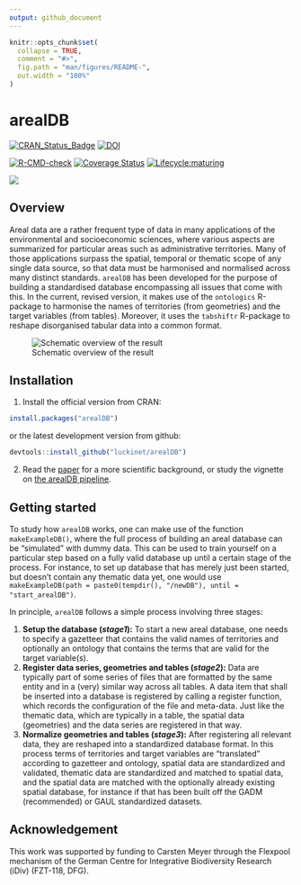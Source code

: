 ```yaml
---
output: github_document
---
```


<!-- README.md is generated from README.Rmd. Please edit that file -->

```r
knitr::opts_chunk$set(
  collapse = TRUE,
  comment = "#>",
  fig.path = "man/figures/README-",
  out.width = "100%"
)
```

# arealDB

[![CRAN\_Status\_Badge](http://www.r-pkg.org/badges/version/arealDB)](https://cran.r-project.org/package=arealDB)
[![DOI](https://zenodo.org/badge/DOI/10.5281/zenodo.8046683.svg)](https://doi.org/10.5281/zenodo.8046683)

[![R-CMD-check](https://github.com/EhrmannS/arealDB/workflows/R-CMD-check/badge.svg)](https://github.com/luckinet/arealDB/actions)
[![Coverage Status](https://img.shields.io/codecov/c/github/EhrmannS/arealDB/master.svg)](https://app.codecov.io/github/EhrmannS/arealDB?branch=master)
[![Lifecycle:maturing](https://img.shields.io/badge/lifecycle-maturing-blue.svg)](https://lifecycle.r-lib.org/articles/stages.html)

[![](http://cranlogs.r-pkg.org/badges/grand-total/arealDB)](https://cran.r-project.org/package=arealDB)

## Overview

Areal data are a rather frequent type of data in many applications of the environmental and socioeconomic sciences, where various aspects are summarized for particular areas such as administrative territories. Many of those applications surpass the spatial, temporal or thematic scope of any single data source, so that data must be harmonised and normalised across many distinct standards.
`arealDB` has been developed for the purpose of building a standardised database encompassing all issues that come with this. In the current, revised version, it makes use of the `ontologics` R-package to harmonise the names of territories (from geometries) and the target variables (from tables). Moreover, it uses the `tabshiftr` R-package to reshape disorganised tabular data into a common format.

![Schematic overview of the result](https://github.com/luckinet/arealDB/blob/master/vignettes/schematic_overview.png)


## Installation

1) Install the official version from CRAN:

```r
install.packages("arealDB")
```

or the latest development version from github:

```r
devtools::install_github("luckinet/arealDB")
```

2) Read the [paper](https://www.sciencedirect.com/science/article/abs/pii/S1364815220307751) for a more scientific background, or study the vignette on [the arealDB pipeline](https://luckinet.github.io/arealDB/articles/arealDB.html).


## Getting started

To study how `arealDB` works, one can make use of the function `makeExampleDB()`, where the full process of building an areal database can be "simulated" with dummy data. This can be used to train yourself on a particular step based on a fully valid database up until a certain stage of the process. For instance, to set up database that has merely just been started, but doesn't contain any thematic data yet, one would use `makeExampleDB(path = paste0(tempdir(), "/newDB"), until = "start_arealDB")`.

In principle, `arealDB` follows a simple process involving three stages:

1. **Setup the database (*stage1*):** To start a new areal database, one needs to specify a gazetteer that contains the valid names of territories and optionally an ontology that contains the terms that are valid for the target variable(s).
2. **Register data series, geometries and tables (*stage2*):** Data are typically part of some series of files that are formatted by the same entity and in a (very) similar way across all tables. A data item that shall be inserted into a database is registered by calling a register function, which records the configuration of the file and meta-data. Just like the thematic data, which are typically in a table, the spatial data (geometries) and the data series are registered in that way.
3. **Normalize geometries and tables (*stage3*):** After registering all relevant data, they are reshaped into a standardized database format. In this process terms of territories and target variables are "translated" according to gazetteer and ontology, spatial data are standardized and validated, thematic data are standardized and matched to spatial data, and the spatial data are matched with the optionally already existing spatial database, for instance if that has been built off the GADM (recommended) or GAUL standardized datasets.


## Acknowledgement

This work was supported by funding to Carsten Meyer through the Flexpool mechanism of the German Centre for Integrative Biodiversity Research (iDiv) (FZT-118, DFG).

